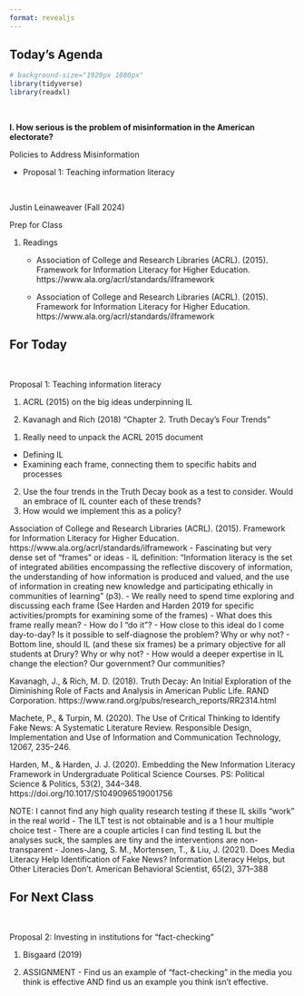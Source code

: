 ```yaml
---
format: revealjs
---
```


## Today's Agenda {background-image="Images/background-white_house_graphic_v4_muted_text2.png" .center}

```r
# background-size="1920px 1080px"
library(tidyverse)
library(readxl)
```

<br>

::: {.r-fit-text}

**I. How serious is the problem of misinformation in the American electorate?**

Policies to Address Misinformation

- Proposal 1: Teaching information literacy

:::

<br>

::: r-stack
Justin Leinaweaver (Fall 2024)
:::

::: notes
Prep for Class

1. Readings
    - Association of College and Research Libraries (ACRL). (2015). Framework for Information Literacy for Higher Education. https://www.ala.org/acrl/standards/ilframework

    - Association of College and Research Libraries (ACRL). (2015). Framework for Information Literacy for Higher Education. https://www.ala.org/acrl/standards/ilframework

:::




## For Today {background-image="Images/background-blue_triangles_flipped.png" .center}

<br>

Proposal 1: Teaching information literacy

1. ACRL (2015) on the big ideas underpinning IL

2. Kavanagh and Rich (2018) "Chapter 2. Truth Decay’s Four Trends"

::: notes
1. Really need to unpack the ACRL 2015 document
- Defining IL
- Examining each frame, connecting them to specific habits and processes
2. Use the four trends in the Truth Decay book as a test to consider. Would an embrace of IL counter each of these trends?
3. How would we implement this as a policy?

Association of College and Research Libraries (ACRL). (2015). Framework for Information Literacy for Higher Education. https://www.ala.org/acrl/standards/ilframework
- Fascinating but very dense set of "frames" or ideas
- IL definition: "Information literacy is the set of integrated abilities encompassing the reflective discovery of information, the understanding of how information is produced and valued, and the use of information in creating new knowledge and participating ethically in communities of learning" (p3).
- We really need to spend time exploring and discussing each frame (See Harden and Harden 2019 for specific activities/prompts for examining some of the frames)
	- What does this frame really mean?
	- How do I "do it"?
	- How close to this ideal do I come day-to-day? Is it possible to self-diagnose the problem? Why or why not?
- Bottom line, should IL (and these six frames) be a primary objective for all students at Drury? Why or why not?
- How would a deeper expertise in IL change the election? Our government? Our communities? 

Kavanagh, J., & Rich, M. D. (2018). Truth Decay: An Initial Exploration of the Diminishing Role of Facts and Analysis in American Public Life. RAND Corporation. https://www.rand.org/pubs/research_reports/RR2314.html

Machete, P., & Turpin, M. (2020). The Use of Critical Thinking to Identify Fake News: A Systematic Literature Review. Responsible Design, Implementation and Use of Information and Communication Technology, 12067, 235–246.

Harden, M., & Harden, J. J. (2020). Embedding the New Information Literacy Framework in Undergraduate Political Science Courses. PS: Political Science & Politics, 53(2), 344–348. https://doi.org/10.1017/S1049096519001756

NOTE: I cannot find any high quality research testing if these IL skills "work" in the real world
- The ILT test is not obtainable and is a 1 hour multiple choice test
- There are a couple articles I can find testing IL but the analyses suck, the samples are tiny and the interventions are non-transparent
- Jones-Jang, S. M., Mortensen, T., & Liu, J. (2021). Does Media Literacy Help Identification of Fake News? Information Literacy Helps, but Other Literacies Don’t. American Behavioral Scientist, 65(2), 371–388



:::



## For Next Class {background-image="Images/background-blue_triangles_flipped.png" .center}

<br>

Proposal 2: Investing in institutions for "fact-checking"

1. Bisgaard (2019)

2. ASSIGNMENT - Find us an example of "fact-checking" in the media you think is effective AND find us an example you think isn't effective.


::: notes

:::